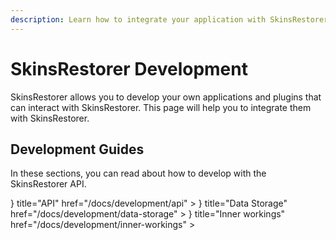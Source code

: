 ```yaml
---
description: Learn how to integrate your application with SkinsRestorer.
---
```



# SkinsRestorer Development

SkinsRestorer allows you to develop your own applications and plugins that can interact with SkinsRestorer.
This page will help you to integrate them with SkinsRestorer.

## Development Guides

In these sections, you can read about how to develop with the SkinsRestorer API.

<Cards>
  <Card
    icon={
      <CommandLineIcon/>
    }
    title="API"
    href="/docs/development/api"
  >
  </Card>
  <Card
    icon={
      <CircleStackIcon/>
    }
    title="Data Storage"
    href="/docs/development/data-storage"
  >
  </Card>
  <Card
    icon={
      <Cog6ToothIcon/>
    }
    title="Inner workings"
    href="/docs/development/inner-workings"
  >
  </Card>
</Cards>
